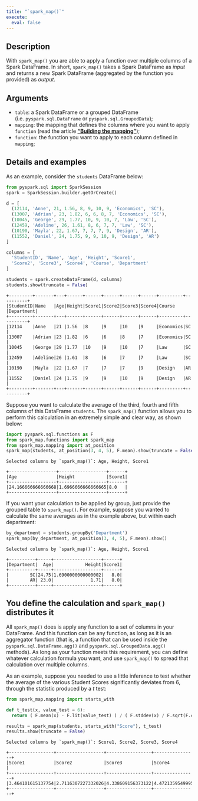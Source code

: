 ```yaml
---
title: "`spark_map()`"
execute:
  eval: false
---
```



## Description

With `spark_map()` you are able to apply a function over multiple columns of a Spark DataFrame. In short, `spark_map()` takes a Spark DataFrame as *input* and returns a new Spark DataFrame (aggregated by the function you provided) as *output*.

## Arguments

- `table`: a Spark DataFrame or a grouped DataFrame (i.e. `pyspark.sql.DataFrame` or `pyspark.sql.GroupedData`);
- `mapping`: the mapping that defines the columns where you want to apply `function` (read the article [**"Building the mapping"**](https://github.com/pedropark99/spark_map/blob/main/doc/english/articles/building-mapping.md));
- `function`: the function you want to apply to each column defined in `mapping`;


## Details and examples

As an example, consider the `students` DataFrame below:

```python
from pyspark.sql import SparkSession
spark = SparkSession.builder.getOrCreate()

d = [
  (12114, 'Anne', 21, 1.56, 8, 9, 10, 9, 'Economics', 'SC'),
  (13007, 'Adrian', 23, 1.82, 6, 6, 8, 7, 'Economics', 'SC'),
  (10045, 'George', 29, 1.77, 10, 9, 10, 7, 'Law', 'SC'),
  (12459, 'Adeline', 26, 1.61, 8, 6, 7, 7, 'Law', 'SC'),
  (10190, 'Mayla', 22, 1.67, 7, 7, 7, 9, 'Design', 'AR'),
  (11552, 'Daniel', 24, 1.75, 9, 9, 10, 9, 'Design', 'AR')
]

columns = [
  'StudentID', 'Name', 'Age', 'Height', 'Score1',
  'Score2', 'Score3', 'Score4', 'Course', 'Department'
]

students = spark.createDataFrame(d, columns)
students.show(truncate = False)
```

```
+---------+-------+---+------+------+------+------+------+---------+----------+
|StudentID|Name   |Age|Height|Score1|Score2|Score3|Score4|Course   |Department|
+---------+-------+---+------+------+------+------+------+---------+----------+
|12114    |Anne   |21 |1.56  |8     |9     |10    |9     |Economics|SC        |
|13007    |Adrian |23 |1.82  |6     |6     |8     |7     |Economics|SC        |
|10045    |George |29 |1.77  |10    |9     |10    |7     |Law      |SC        |
|12459    |Adeline|26 |1.61  |8     |6     |7     |7     |Law      |SC        |
|10190    |Mayla  |22 |1.67  |7     |7     |7     |9     |Design   |AR        |
|11552    |Daniel |24 |1.75  |9     |9     |10    |9     |Design   |AR        |
+---------+-------+---+------+------+------+------+------+---------+----------+
```

Suppose you want to calculate the average of the third, fourth and fifth columns of this DataFrame `students`. The `spark_map()` function allows you to perform this calculation in an extremely simple and clear way, as shown below:

```python
import pyspark.sql.functions as F
from spark_map.functions import spark_map
from spark_map.mapping import at_position
spark_map(students, at_position(3, 4, 5), F.mean).show(truncate = False)
```
```
Selected columns by `spark_map()`: Age, Height, Score1

+------------------+------------------+------+
|Age               |Height            |Score1|
+------------------+------------------+------+
|24.166666666666668|1.6966666666666665|8.0   |
+------------------+------------------+------+
```

If you want your calculation to be applied by group, just provide the grouped table to `spark_map()`. For example, suppose you wanted to calculate the same averages as in the example above, but within each department:

```python
by_department = students.groupBy('Department')
spark_map(by_department, at_position(3, 4, 5), F.mean).show()
```

```
Selected columns by `spark_map()`: Age, Height, Score1

+----------+-----+------------------+------+
|Department|  Age|            Height|Score1|
+----------+-----+------------------+------+
|        SC|24.75|1.6900000000000002|   8.0|
|        AR| 23.0|              1.71|   8.0|
+----------+-----+------------------+------+
```


## You define the calculation and `spark_map()` distributes it

All `spark_map()` does is apply any function to a set of columns in your DataFrame. And this function can be any function, as long as it is an aggregator function (that is, a function that can be used inside the `pyspark.sql.DataFrame.agg()` and `pyspark.sql.GroupedData.agg()` methods). As long as your function meets this requirement, you can define whatever calculation formula you want, and use `spark_map()` to spread that calculation over multiple columns.

As an example, suppose you needed to use a little inference to test whether the average of the various Student Scores significantly deviates from 6, through the statistic produced by a *t* test:

```python
from spark_map.mapping import starts_with

def t_test(x, value_test = 6):
  return ( F.mean(x) - F.lit(value_test) ) / ( F.stddev(x) / F.sqrt(F.count(x)) )

results = spark_map(students, starts_with("Score"), t_test)
results.show(truncate = False)
```

```
Selected columns by `spark_map()`: Score1, Score2, Score3, Score4

+-----------------+------------------+-----------------+----------------+
|Score1           |Score2            |Score3           |Score4          |
+-----------------+------------------+-----------------+----------------+
|3.464101615137754|2.7116307227332026|4.338609156373122|4.47213595499958|
+-----------------+------------------+-----------------+----------------+
```